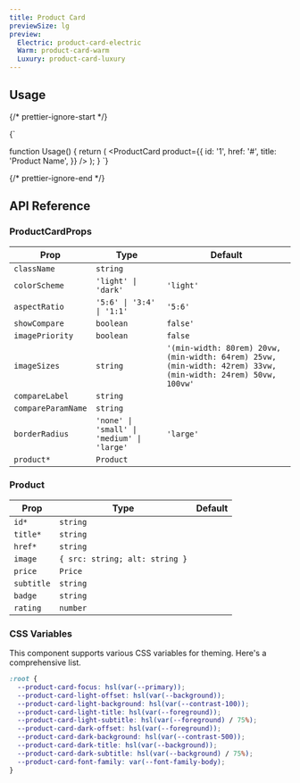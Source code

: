 ```yaml
---
title: Product Card
previewSize: lg
preview:
  Electric: product-card-electric
  Warm: product-card-warm
  Luxury: product-card-luxury
---
```


## Usage

{/* prettier-ignore-start */}

<CodeBlock lang="ts">{`

function Usage() {
    return (
      <ProductCard
        product={{
          id: '1',
          href: '#',
          title: 'Product Name',
        }}
      />
    );
}
`}
</CodeBlock>

{/* prettier-ignore-end */}

## API Reference

### ProductCardProps

| Prop               | Type                                             | Default                                                                                                       |
| ------------------ | ------------------------------------------------ | ------------------------------------------------------------------------------------------------------------- |
| `className`        | `string`                                         |                                                                                                               |
| `colorScheme`      | `'light' \| 'dark'`                              | `'light'`                                                                                                     |
| `aspectRatio`      | `'5:6' \| '3:4' \| '1:1'`                        | `'5:6'`                                                                                                       |
| `showCompare`      | `boolean`                                        | `false'`                                                                                                      |
| `imagePriority`    | `boolean`                                        | `false`                                                                                                       |
| `imageSizes`       | `string`                                         | `'(min-width: 80rem) 20vw, (min-width: 64rem) 25vw, (min-width: 42rem) 33vw, (min-width: 24rem) 50vw, 100vw'` |
| `compareLabel`     | `string`                                         |                                                                                                               |
| `compareParamName` | `string`                                         |                                                                                                               |
| `borderRadius`     | `'none' \| 'small' \| 'medium' \| 'large'`       | `'large'`                                                                                                     |
| `product*`         | `Product` <Tooltip content="See Product below"/> |                                                                                                               |

### Product

| Prop       | Type                           | Default |
| ---------- | ------------------------------ | ------- |
| `id*`      | `string`                       |         |
| `title*`   | `string`                       |         |
| `href*`    | `string`                       |         |
| `image`    | `{ src: string; alt: string }` |         |
| `price`    | `Price`                        |         |
| `subtitle` | `string`                       |         |
| `badge`    | `string`                       |         |
| `rating`   | `number`                       |         |

### CSS Variables

This component supports various CSS variables for theming. Here's a comprehensive list.

```css
:root {
  --product-card-focus: hsl(var(--primary));
  --product-card-light-offset: hsl(var(--background));
  --product-card-light-background: hsl(var(--contrast-100));
  --product-card-light-title: hsl(var(--foreground));
  --product-card-light-subtitle: hsl(var(--foreground) / 75%);
  --product-card-dark-offset: hsl(var(--foreground));
  --product-card-dark-background: hsl(var(--contrast-500));
  --product-card-dark-title: hsl(var(--background));
  --product-card-dark-subtitle: hsl(var(--background) / 75%);
  --product-card-font-family: var(--font-family-body);
}
```
